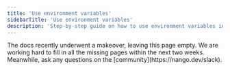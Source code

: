 ```yaml
---
title: 'Use environment variables'
sidebarTitle: 'Use environment variables'
description: 'Step-by-step guide on how to use environment variables in scripts.'
---
```


<Info>
The docs recently underwent a makeover, leaving this page empty. We are working hard to fill in all the missing pages within the next two weeks. Meanwhile, ask any questions on the [community](https://nango.dev/slack).
</Info>